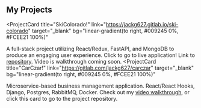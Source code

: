 ##  My Projects


<ProjectCard
  title="SkiColorado!"
  link="https://jackg627.gitlab.io/ski-colorado"
  target="_blank"
  bg="linear-gradient(to right, #009245 0%, #FCEE21 100%)"
>
  A full-stack project utilizing React/Redux, FastAPI, and MongoDB
  to produce an engaging user experience. Click to go to live application! Link to <a href="https://gitlab.com/jackg627/ski-colorado" target="_blank">repository</a>. Video is walkthrough coming soon.
</ProjectCard>
<ProjectCard
  title="CarCzar!"
  link="https://gitlab.com/jackg627/carczar"
  target="_blank"
  bg="linear-gradient(to right, #009245 0%, #FCEE21 100%)"

>
  Microservice-based business management application. React/React Hooks, Django, Postgres, RabbitMQ, Docker.
  Check out my <a href="https://www.youtube.com/watch?v=VMrjHxj7Qg4&feature=youtu.be" target="_blank">video walkthrough</a>,
   or click this card to go to the project repository.
</ProjectCard>
